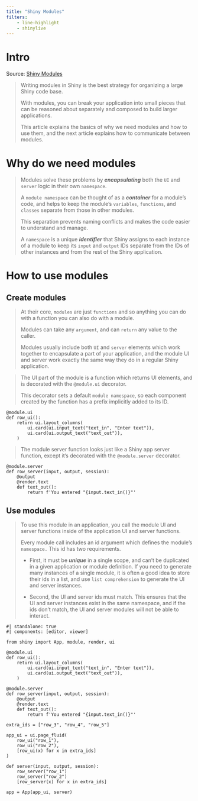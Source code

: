 ```yaml
---
title: "Shiny Modules"
filters:
    - line-highlight
    - shinylive
---
```


# Intro

:::{.column-margin}
Source: [Shiny Modules](https://shiny.posit.co/py/docs/modules.html)
:::

> Writing modules in Shiny is the best strategy for organizing a large Shiny code base. 
>
> With modules, you can break your application into small pieces that can be reasoned about separately and composed to build larger applications. 
> 
> This article explains the basics of why we need modules and how to use them, and the next article explains how to communicate between modules.


# Why do we need modules

> Modules solve these problems by **_encapsulating_** both the `UI` and `server` logic in their own `namespace`. 
> 
> A `module namespace` can be thought of as a **_container_** for a module’s code, and helps to keep the module’s `variables`, `functions`, and `classes` separate from those in other modules. 
> 
> This separation prevents naming conflicts and makes the code easier to understand and manage. 
> 
> A `namespace` is a unique **_identifier_** that Shiny assigns to each instance of a module to keep its `input` and `output` IDs separate from the IDs of other instances and from the rest of the Shiny application.


# How to use modules

## Create modules

> At their core, `modules` are just `functions` and so anything you can do with a function you can also do with a module. 
> 
> Modules can take any `argument`, and can `return` any value to the caller. 
> 
> Modules usually include both `UI` and `server` elements which work together to encapsulate a part of your application, and the module UI and server work exactly the same way they do in a regular Shiny application.

> The UI part of the module is a function which returns UI elements, and is decorated with the `@module.ui` decorator. 
> 
> This decorator sets a default `module namespace`, so each component created by the function has a prefix implicitly added to its ID.

```.python
@module.ui
def row_ui():
    return ui.layout_columns(
        ui.card(ui.input_text("text_in", "Enter text")),
        ui.card(ui.output_text("text_out")),
    )
```

> The module server function looks just like a Shiny app server function, except it’s decorated with the `@module.server` decorator.

```.python
@module.server
def row_server(input, output, session):
    @output
    @render.text
    def text_out():
        return f'You entered "{input.text_in()}"'
```


## Use modules

> To use this module in an application, you call the module UI and server functions inside of the application UI and server functions. 
> 
> Every module call includes an id argument which defines the module’s `namespace.` This id has two requirements. 
> 
> - First, it must be **_unique_** in a single scope, and can’t be duplicated in a given application or module definition. If you need to generate many instances of a single module, it is often a good idea to store their ids in a list, and use `list comprehension` to generate the UI and server instances. 
> 
> - Second, the UI and server ids must match. This ensures that the UI and server instances exist in the same namespace, and if the ids don’t match, the UI and server modules will not be able to interact.


```shinylive-python
#| standalone: true
#| components: [editor, viewer]

from shiny import App, module, render, ui

@module.ui
def row_ui():
    return ui.layout_columns(
        ui.card(ui.input_text("text_in", "Enter text")),
        ui.card(ui.output_text("text_out")),
    )

@module.server
def row_server(input, output, session):
    @output
    @render.text
    def text_out():
        return f'You entered "{input.text_in()}"'

extra_ids = ["row_3", "row_4", "row_5"]

app_ui = ui.page_fluid(
    row_ui("row_1"),
    row_ui("row_2"),
    [row_ui(x) for x in extra_ids]
)

def server(input, output, session):
    row_server("row_1")
    row_server("row_2")
    [row_server(x) for x in extra_ids]

app = App(app_ui, server)
```


